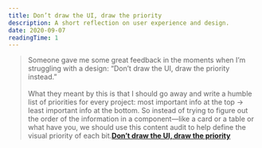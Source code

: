 ```yaml
---
title: Don’t draw the UI, draw the priority
description: A short reflection on user experience and design.
date: 2020-09-07
readingTime: 1
---
```


>Someone gave me some great feedback in the moments when I’m struggling with a design: “Don’t draw the UI, draw the priority instead.”
<br /><br />
What they meant by this is that I should go away and write a humble list of priorities for every project: most important info at the top -> least important info at the bottom. So instead of trying to figure out the order of the information in a component—like a card or a table or what have you, we should use this content audit to help define the visual priority of each bit.**<a href="https://www.robinrendle.com/notes/dont-draw-the-ui-draw-the-priority">Don’t draw the UI, draw the priority</a>**